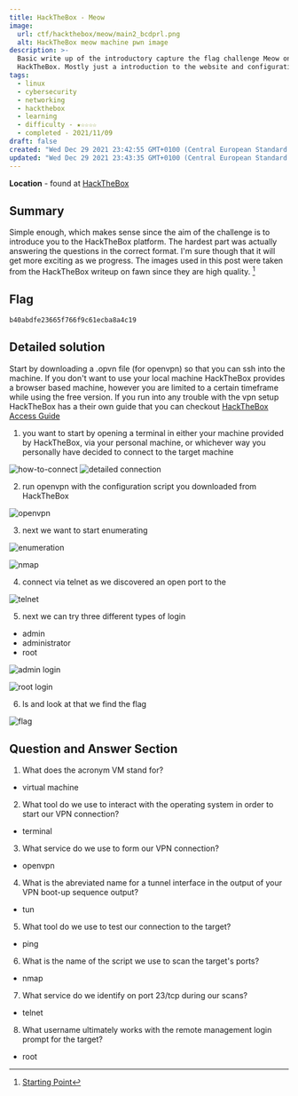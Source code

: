 ```yaml
---
title: HackTheBox - Meow
image:
  url: ctf/hackthebox/meow/main2_bcdprl.png
  alt: HackTheBox meow machine pwn image
description: >-
  Basic write up of the introductory capture the flag challenge Meow on
  HackTheBox. Mostly just a introduction to the website and configurations.
tags:
  - linux
  - cybersecurity
  - networking
  - hackthebox
  - learning
  - difficulty - ★☆☆☆☆
  - completed - 2021/11/09
draft: false
created: "Wed Dec 29 2021 23:42:55 GMT+0100 (Central European Standard Time)"
updated: "Wed Dec 29 2021 23:43:35 GMT+0100 (Central European Standard Time)"
---
```


**Location** - found at [HackTheBox](https://www.hackthebox.com/)

## Summary

Simple enough, which makes sense since the aim of the challenge is to introduce you to the HackTheBox platform.
The hardest part was actually answering the questions in the correct format.
I'm sure though that it will get more exciting as we progress. The images used in this post were taken from the HackTheBox writeup on fawn since they are high quality. [^1]

## Flag

```
b40abdfe23665f766f9c61ecba8a4c19
```

## Detailed solution

Start by downloading a .opvn file (for openvpn) so that you can ssh into the machine.
If you don't want to use your local machine HackTheBox provides a browser based machine,
however you are limited to a certain timeframe while using the free version.
If you run into any trouble with the vpn setup HackTheBox has a their own guide that you can checkout
[HackTheBox Access Guide](https://help.hackthebox.com/en/articles/5185687-gs-introduction-to-lab-access)

1. you want to start by opening a terminal in either your machine provided by HackTheBox, via your personal machine, or whichever way you personally have decided to connect to the target machine

![how-to-connect](https://res.cloudinary.com/draxel/image/upload/v1638879517/ctf/hackthebox/meow/how-to-connect_cgibb3.png)
![detailed connection](https://res.cloudinary.com/draxel/image/upload/v1638879517/ctf/hackthebox/meow/how-to-connect-2_rdwwlf.png)

2. run openvpn with the configuration script you downloaded from HackTheBox

![openvpn](https://res.cloudinary.com/draxel/image/upload/v1638879517/ctf/hackthebox/meow/open-vpn_d7q3vn.png)

3. next we want to start enumerating

![enumeration](https://res.cloudinary.com/draxel/image/upload/v1638879516/ctf/hackthebox/meow/enumeration_g9zhn4.png)

![nmap](https://res.cloudinary.com/draxel/image/upload/v1638879517/ctf/hackthebox/meow/nmap_agga5b.png)

4. connect via telnet as we discovered an open port to the

![telnet](https://res.cloudinary.com/draxel/image/upload/v1638879517/ctf/hackthebox/meow/telnet_wcc9oq.png)

5. next we can try three different types of login

- admin
- administrator
- root

![admin login](https://res.cloudinary.com/draxel/image/upload/v1638879516/ctf/hackthebox/meow/admin-login_kh3npu.png)

![root login](https://res.cloudinary.com/draxel/image/upload/v1638879517/ctf/hackthebox/meow/root-login_uf5api.png)

6. ls and look at that we find the flag

![flag](https://res.cloudinary.com/draxel/image/upload/v1638879516/ctf/hackthebox/meow/ls-flag_qtjnet.png)

## Question and Answer Section

1. What does the acronym VM stand for?

- virtual machine

2. What tool do we use to interact with the operating system in order to start our VPN connection?

- terminal

3. What service do we use to form our VPN connection?

- openvpn

4. What is the abreviated name for a tunnel interface in the output of your VPN boot-up sequence output?

- tun

5. What tool do we use to test our connection to the target?

- ping

6. What is the name of the script we use to scan the target's ports?

- nmap

7. What service do we identify on port 23/tcp during our scans?

- telnet

8. What username ultimately works with the remote management login prompt for the target?

- root

[^1]: [Starting Point](https://app.hackthebox.com/starting-point)
